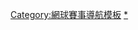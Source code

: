 {{Navbox
| name      = 比利·简·金杯
| title     = [[比利·简·金杯]]
| state     = {{{state|autocollapse}}}
| bodyclass = hlist

| above = 
''現任冠軍（2020-21）''：{{fed|size=15px|RUS}}

| group1 = 歷屆賽事
| list1  = 
* [[1963年聯邦盃|1963]]
* [[1964年聯邦盃|1964]]
* [[1965年聯邦盃|1965]]
* [[1966年聯邦盃|1966]]
* [[1967年聯邦盃|1967]]
* [[1968年聯邦盃|1968]]
* [[1969年聯邦盃|1969]]
* [[1970年聯邦盃|1970]]
* [[1971年聯邦盃|1971]]
* [[1972年聯邦盃|1972]]
* [[1973年聯邦盃|1973]]
* [[1974年聯邦盃|1974]]
* [[1975年聯邦盃|1975]]
* [[1976年聯邦盃|1976]]
* [[1977年聯邦盃|1977]]
* [[1978年聯邦盃|1978]]
* [[1979年聯邦盃|1979]]
* [[1980年聯邦盃|1980]]
* [[1981年聯邦盃|1981]]
* [[1982年聯邦盃|1982]]
* [[1983年聯邦盃|1983]]
* [[1984年聯邦盃|1984]]
* [[1985年聯邦盃|1985]]
* [[1986年聯邦盃|1986]]
* [[1987年聯邦盃|1987]]
* [[1988年聯邦盃|1988]]
* [[1989年聯邦盃|1989]]
* [[1990年聯邦盃|1990]]
* [[1991年聯邦盃|1991]]
* [[1992年聯邦盃|1992]]
* [[1993年聯邦盃|1993]]
* [[1994年聯邦盃|1994]]
* [[1995年聯邦盃|1995]]
* [[1996年聯邦盃|1996]]
* [[1997年聯邦盃|1997]]
* [[1998年聯邦盃|1998]]
* [[1999年聯邦盃|1999]]
* [[2000年聯邦盃|2000]]
* [[2001年聯邦盃|2001]]
* [[2002年聯邦盃|2002]]
* [[2003年聯邦盃|2003]]
* [[2004年聯邦盃|2004]]
* [[2005年聯邦盃|2005]]
* [[2006年聯邦盃|2006]]
* [[2007年聯邦盃|2007]]
* [[2008年協會盃|2008]]
* [[2009年協會盃|2009]]
* [[2010年協會盃|2010]]
* [[2011年聯邦盃|2011]]
* [[2012年聯邦盃|2012]]
* [[2013年聯邦盃|2013]]
* [[2014年聯邦盃|2014]]
* [[2015年聯邦盃|2015]]
* [[2016年聯邦盃|2016]]
* [[2017年聯邦盃|2017]]
* [[2018年聯邦盃|2018]]
* [[2019年聯邦盃|2019]]
* [[2020-21年比利·简·金杯|2020-21]]
* [[2022年比利·简·金杯|2022]]

| group2 = 总决赛<br/>(世界組)
| list2  = 
* [[1991年聯邦盃世界組|1991]]
* [[1992年聯邦盃世界組|1992]]
* [[1993年聯邦盃世界組|1993]]
* [[1994年聯邦盃世界組|1994]]
* [[1995年聯邦盃世界組|1995]]
* [[1996年聯邦盃世界組|1996]]
* [[1997年聯邦盃世界組|1997]]
* [[1998年聯邦盃世界組|1998]]
* [[1999年聯邦盃世界組|1999]]
* [[2000年聯邦盃世界組|2000]]
* [[2001年聯邦盃世界組|2001]]
* [[2002年聯邦盃世界組|2002]]
* [[2003年聯邦盃世界組|2003]]
* [[2004年聯邦盃世界組|2004]]
* [[2005年聯邦盃世界組|2005]]
* [[2006年聯邦盃世界組|2006]]
* [[2007年聯邦盃世界組|2007]]
* [[2008年聯邦盃世界組|2008]]
* [[2009年聯邦盃世界組|2009]]
* [[2010年聯邦盃世界組|2010]]
* [[2011年聯邦盃世界組|2011]]
* [[2012年聯邦盃世界組|2012]]
* [[2013年聯邦盃世界組|2013]]
* [[2014年聯邦盃世界組|2014]]
* [[2015年聯邦盃世界組|2015]]
* [[2016年聯邦盃世界組|2016]]
* [[2017年聯邦盃世界組|2017]]
* [[2018年聯邦盃世界組|2018]]
* [[2019年聯邦盃世界組|2019]]
* [[2020-21年比利·简·金杯总决赛|2020-21]]
* [[2022年比利·简·金杯总决赛|2022]]

| group3 = 资格赛<br>(世界組II)
| list3  =
* {{color|gray|1991}}
* {{color|gray|1992}}
* {{color|gray|1993}}
* {{color|gray|1994}}
* [[1995年聯邦盃世界組II|1995]]
* [[1996年聯邦盃世界組II|1996]]
* [[1997年聯邦盃世界組II|1997]]
* [[1998年聯邦盃世界組II|1998]]
* [[1999年聯邦盃世界組II|1999]]
* {{color|gray|2000}}
* {{color|gray|2001}}
* {{color|gray|2002}}
* {{color|gray|2003}}
* {{color|gray|2004}}
* [[2005年聯邦盃世界組II|2005]]
* [[2006年聯邦盃世界組II|2006]]
* [[2007年聯邦盃世界組II|2007]]
* [[2008年聯邦盃世界組II|2008]]
* [[2009年聯邦盃世界組II|2009]]
* [[2010年聯邦盃世界組II|2010]]
* [[2011年聯邦盃世界組II|2011]]
* [[2012年聯邦盃世界組II|2012]]
* [[2013年聯邦盃世界組II|2013]]
* [[2014年聯邦盃世界組II|2014]]
* [[2015年聯邦盃世界組II|2015]]
* [[2016年聯邦盃世界組II|2016]]
* [[2017年聯邦盃世界組II|2017]]
* [[2018年聯邦盃世界組II|2018]]
* [[2019年聯邦盃世界組II|2019]]
* [[2020-21年比利·简·金杯资格赛|2020-21]]
* [[2022年比利·简·金杯资格赛|2022]]
| group4 = 附加赛
| list4  =
* [[2020-21年比利·简·金杯附加赛|2020-21]]
* [[2022年比利·简·金杯附加赛|2022]]
| below = 
* '''[[比利·简·金杯冠军列表]]'''
}}<noinclude>
{{collapsible option}}
[[Category:網球賽事導航模板]]
[[Category:比莉·珍·金盃|*]]
</noinclude>